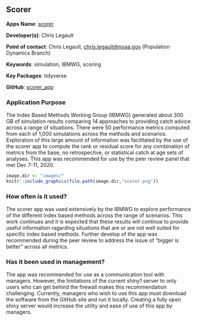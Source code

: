 ## Scorer

**Apps Name**: [scorer](http://shiny1.nefsc.noaa.gov:3838/clegault/scorer/)

**Developer(s)**: Chris Legault
  
**Point of contact**: Chris Legault, <chris.legault@noaa.gov> (Population Dynamics Branch)
  
**Keywords**: simulation, IBMWG, scoring

**Key Packages**: tidyverse

**GitHub**: [scorer_app](https://github.com/cmlegault/IBMWG/tree/master/demonstrations/chris/scorer_app)

### Application Purpose

The Index Based Methods Working Group (IBMWG) generated about 300 GB of simulation results comparing 14 approaches to providing catch advice across a range of situations. There were 50 performance metrics computed from each of 1,000 simulations across the methods and scenarios. Exploration of this large amount of information was facilitated by the use of the scorer app to compute the rank or residual score for any combination of metrics from the base, no retrospective, or statistical catch at age sets of analyses. This app was recommended for use by the peer review panel that met Dec 7-11, 2020.


```r
image.dir <- "images/"
knitr::include_graphics(file.path(image.dir,"scorer.png"))
```


### How often is it used? 

The scorer app was used extensively by the IBMWG to explore performance of the different index based methods across the range of scenarios. This work continues and it is expected that these results will continue to provide useful information ragarding situations that are or are not well suited for specific index based methods. Further develop of the app was recommended during the peer review to address the issue of "bigger is better" across all metrics. 

### Has it been used in management?

The app was recommended for use as a communication tool with managers. However, the limitations of the current shiny1 server to only users who can get behind the firewall makes this recommendation challenging. Currently, managers who wish to use this app must download the software from the GitHub site and run it locally. Creating a fully open shiny server would increase the utility and ease of use of this app by managers.
